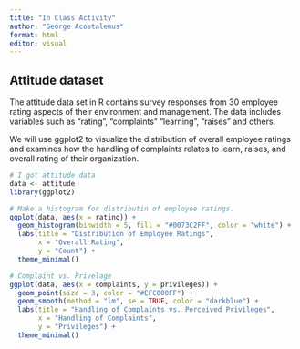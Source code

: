 ```yaml
---
title: "In Class Activity"
author: "George Acostalemus"
format: html
editor: visual
---
```


## Attitude dataset

The attitude data set in R contains survey responses from 30 employee rating aspects of their environment and management. The data includes variables such as "rating", "complaints" "learning", "raises" and others.

We will use ggplot2 to visualize the distribution of overall employee ratings and examines how the handling of complaints relates to learn, raises, and overall rating of their organization.

```r
# I got attitude data
data <- attitude
library(ggplot2)

# Make a histogram for distributin of employee ratings.
ggplot(data, aes(x = rating)) +
  geom_histogram(binwidth = 5, fill = "#0073C2FF", color = "white") +
  labs(title = "Distribution of Employee Ratings",
       x = "Overall Rating",
       y = "Count") +
  theme_minimal()

# Complaint vs. Privelage
ggplot(data, aes(x = complaints, y = privileges)) +
  geom_point(size = 3, color = "#EFC000FF") +
  geom_smooth(method = "lm", se = TRUE, color = "darkblue") +
  labs(title = "Handling of Complaints vs. Perceived Privileges",
       x = "Handling of Complaints",
       y = "Privileges") +
  theme_minimal()
```
